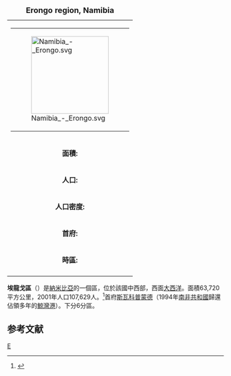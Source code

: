 {{noteTA
|1=zh-hans:鲸湾港;zh-hk:鯨灣港;zh-tw:華維斯灣;
}}
{| class="wikitable" style="float: right; margin: 0em; width: 300px; background:#ffffff"
|+<font size=+1>'''Erongo region, Namibia'''</font>
|colspan=2 align=center|
{|
|[[File:Namibia_-_Erongo.svg|180px]]
|}
|-
|'''面積:'''||63,720 km² (24,602 mi²)
|-
|'''人口:'''||107,629 (2001), 55,470 (1991)
|-
|'''人口密度:'''||1.7/km² (4.4/mi²)
|-
|'''首府:'''||[[斯瓦科普蒙德|斯瓦科普蒙德]]
|-
|'''時區:'''||South African Standard Time: [[Coordinated_Universal_Time|UTC]]+1
|-
|}
'''埃龍戈區'''（{{lang-en|Erongo Region}}）是[[納米比亞|納米比亞]]的一個區，位於該國中西部，西面[[大西洋|大西洋]]。面積63,720平方公里，2001年人口107,629人。<ref>{{Cite web |url=http://www.npc.gov.na/census/ |title=2001年人口普查 |accessdate=2008-06-13 |archive-date=2008-10-10 |archive-url=https://web.archive.org/web/20081010092508/http://www.npc.gov.na/census/ |dead-url=yes }}</ref>首府[[斯瓦科普蒙德|斯瓦科普蒙德]]（1994年[[南非共和國|南非共和國]]歸還佔領多年的[[鯨灣港|鯨灣港]]）。下分6分區。

==参考文献==
{{Reflist}}

{{納米比亞行政區劃}}

[[Category:纳米比亚大区|E]]